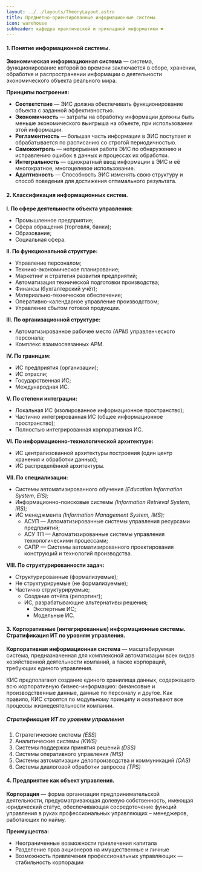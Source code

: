 ```yaml
---
layout: ../../layouts/TheoryLayout.astro
title: Предметно-ориентированные информационные системы
icon: warehouse
subheader: кафедра практической и прикладной информатики ❤
---
```


#### 1. Понятие информационной системы.

**Экономическая информационная система** — система, функционирование которой во времени заключается в сборе, хранении, обработке и распространении информации о деятельности экономического объекта реального мира.

**Принципы построения:**
* **Соответствие** — ЭИС должна обеспечивать функционирование объекта с заданной эффективностью.
* **Экономичность** — затраты на обработку информации должны быть меньше экономического выигрыша на объекте, при использовании этой информации.
* **Регламентность** — большая часть информации в ЭИС поступает и обрабатывается по расписанию со строгой периодичностью.
* **Самоконтроль** — непрерывная работа ЭИС по обнаружению и исправлению ошибок в данных и процессах их обработки.
* **Интегральность** — однократный ввод информации в ЭИС и её многократное, многоцелевое использование.
* **Адаптивность** — Способность ЭИС изменять свою структуру и способ поведения для достижения оптимального результата.

#### 2. Классификация информационных систем.

**I. По сфере деятельности объекта управления:**
* Промышленное предприятие;
* Сфера обращения (торговля, банки);
* Образование;
* Социальная сфера.

**II. По функциональной структуре:**
* Управление персоналом;
* Технико-экономическое планирование;
* Маркетинг и стратегия развития предприятий;
* Автоматизация технической подготовки производства;
* Финансы (бухгалтерский учёт);
* Материально-техническое обеспечение;
* Оперативно-календарное управление производством;
* Управление сбытом готовой продукции.

**III. По организационной структуре:**
* Автоматизированное рабочее место *(АРМ)* управленческого персонала;
* Комплекс взаимосвязанных АРМ.

**IV. По границам:**
* ИС предприятия (организации);
* ИС отрасли;
* Государственная ИС;
* Международная ИС.

**V. По степени интеграции:**
* Локальная ИС (изолированное информационное пространство);
* Частично интегрированная ИС (общее информационное пространство);
* Полностью интегрированная корпоративная ИС.

**VI. По информационно-технологической архитектуре:**
* ИС централизованной архитектуры построения (один центр хранения и обработки данных);
* ИС распределённой архитектуры.

**VII. По специализации:**
* Системы автоматизированного обучения *(Education Information System, EIS);*
* Информационно-поисковые системы *(Information Retrieval System, IRS);*
* ИС менеджмента *(Information Management System, IMS);*
    * АСУП — Автоматизированные системы управления ресурсами предприятий;
    * АСУ ТП — Автоматизированные системы управления технологическими процессами;
    * САПР — Системы автоматизированного проектирования конструкций и технологий производства.

**VIII. По структурированности задач:**
* Структурированные (формализуемые);
* Не структурируемые (не формализуемые);
* Частично структурируемые;
    * Создание отчёта (репортинг);
    * ИС, разрабатывающие альтернативы решения;
        * Экспертные ИС;
        * Модельные ИС.

#### 3. Корпоративные (интегрированные) информационные системы. Стратификация ИТ по уровням управления.

**Корпоративная информационная система** — масштабируемая система, предназначенная для комплексной автоматизации всех видов хозяйственной деятельности компаний, а также корпораций, требующих единого управления.

КИС предполагают создание единого хранилища данных, содержащего всю корпоративную бизнес-информацию: финансовые и производственные данные, данные по персоналу и другое. Как правило, КИС строятся по модульному принципу и охватывают все процессы жизнедеятельности компании.

##### Стратификация ИТ по уровням управления

1. Стратегические системы *(ESS)*
2. Аналитические системы *(KWS)*
3. Системы поддержки принятия решений *(DSS)*
4. Системы оперативного управления *(MIS)*
5. Системы автоматизации делопроизводства и коммуникаций *(OAS)*
6. Системы диалоговой обработки запросов *(TPS)*

#### 4. Предприятие как объект управления.

**Корпорация** — форма организации предпринимательской деятельности, предусматривающая долевую собственность, имеющая юридический статус, обеспечивающая сосредоточение функций управления в руках профессиональных управляющих – менеджеров, работающих по найму.

**Преимущества:**
* Неограниченные возможности привлечения капитала
* Разделение прав акционеров на имущественные и личные
* Возможность привлечения профессиональных управляющих — стабильность корпорации
